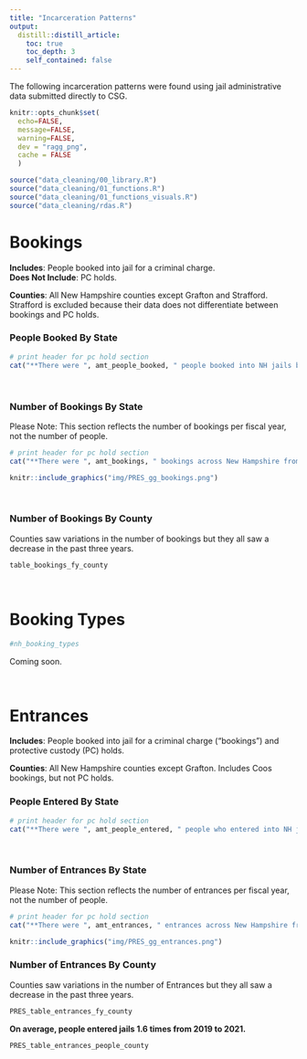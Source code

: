```yaml
---
title: "Incarceration Patterns"
output: 
  distill::distill_article:
    toc: true
    toc_depth: 3
    self_contained: false
---
```


The following incarceration patterns were found using jail administrative data submitted directly to CSG.   

```r
knitr::opts_chunk$set(
  echo=FALSE, 
  message=FALSE, 
  warning=FALSE,
  dev = "ragg_png",
  cache = FALSE
  )

source("data_cleaning/00_library.R")
source("data_cleaning/01_functions.R")
source("data_cleaning/01_functions_visuals.R")
source("data_cleaning/rdas.R")
```

# Bookings

**Includes**: People booked into jail for a criminal charge.    
**Does Not Include**: PC holds.    

**Counties**: All New Hampshire counties except Grafton and Strafford. Strafford is excluded because their data does not differentiate between bookings and PC holds.   

### People Booked By State

```r
# print header for pc hold section
cat("**There were ", amt_people_booked, " people booked into NH jails between FY2019 to FY2021.**\n\n", sep = "")
```

<br>

### Number of Bookings By State

Please Note: This section reflects the number of bookings per fiscal year, not the number of people.    

```r
# print header for pc hold section
cat("**There were ", amt_bookings, " bookings across New Hampshire from FY2019 to FY2021.**\n\n", sep = "")
```

```r
knitr::include_graphics("img/PRES_gg_bookings.png")
```

<br>

### Number of Bookings By County

Counties saw variations in the number of bookings but they all saw a decrease in the past three years.

```r
table_bookings_fy_county
```

<br>

# Booking Types

```r
#nh_booking_types
```

Coming soon. 

<br>

# Entrances

**Includes**: People booked into jail for a criminal charge ("bookings") and protective custody (PC) holds.  

**Counties**: All New Hampshire counties except Grafton. Includes Coos bookings, but not PC holds.   

### People Entered By State

```r
# print header for pc hold section
cat("**There were ", amt_people_entered, " people who entered into NH jails between FY2019 to FY2021.**\n\n", sep = "")
```

<br>

### Number of Entrances By State

Please Note: This section reflects the number of entrances per fiscal year, not the number of people.    

```r
# print header for pc hold section
cat("**There were ", amt_entrances, " entrances across New Hampshire from FY2019 to FY2021 and an overall decrease of 38.1% since FY2019.**\n\n", sep = "")
```

```r
knitr::include_graphics("img/PRES_gg_entrances.png")
```

### Number of Entrances By County

Counties saw variations in the number of Entrances but they all saw a decrease in the past three years.

```r
PRES_table_entrances_fy_county
```

**On average, people entered jails 1.6 times from 2019 to 2021.**

```r
PRES_table_entrances_people_county
```

<br>
<br>
